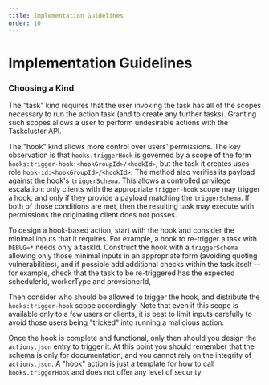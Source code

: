 ---
title: Implementation Guidelines
order: 10
---

# Implementation Guidelines

### Choosing a Kind

The "task" kind requires that the user invoking the task has all of the scopes
necessary to run the action task (and to create any further tasks). Granting
such scopes allows a user to perform undesirable actions with the Taskcluster
API.

The "hook" kind allows more control over users' permissions. The key
observation is that `hooks.triggerHook` is governed by a scope of the form
`hooks:trigger-hook:<hookGroupId>/<hookId>`, but the task it creates uses role
`hook-id:<hookGroupId>/<hookId>`. The method also verifies its payload against
the hook's `triggerSchema`.  This allows a controlled privilege escalation:
only clients with the appropriate `trigger-hook` scope may trigger a hook, and
only if they provide a payload matching the `triggerSchema`. If both of those
conditions are met, then the resulting task may execute with permissions the
originating client does not posses.

To design a hook-based action, start with the hook and consider the minimal
inputs that it requires. For example, a hook to re-trigger a task with
`DEBUG=*` needs only a taskId. Construct the hook with a `triggerSchema`
allowing only those minimal inputs in an appropriate form (avoiding quoting
vulnerabilities), and if possible add additional checks within the task itself
-- for example, check that the task to be re-triggered has the expected
schedulerId, workerType and provsionerId,

Then consider who should be allowed to trigger the hook, and distribute the
`hooks:trigger-hook` scope accordingly. Note that even if this scope is
available only to a few users or clients, it is best to limit inputs carefully
to avoid those users being "tricked" into running a malicious action.

Once the hook is complete and functional, only then should you design the
`actions.json` entry to trigger it.  At this point you should remember that the
schema is only for documentation, and you cannot rely on the integrity of
`actions.json`.  A "hook" action is just a template for how to call
`hooks.triggerHook` and does not offer any level of security.
